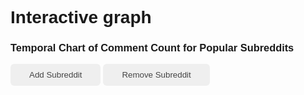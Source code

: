 # Interactive graph

<style>
  * {
    font-family: sans-serif;
  }
  .tooltip {
    position: absolute;
    background-color: #fff;
    border: 1px solid #ccc;
    padding: 5px;
    font-size: 12px;
    pointer-events: none;
  }
  #addButton, #removeButton {
    border-radius: 6px;
    border: 0;
    background-color: #efefef;
    color: #454545;
    padding: 10px 30px;
    transition: opacity 200ms;
  }
  #addButton:hover, #removeButton:hover {
    opacity: 0.5;
  }
}
</style> 

<h3>Temporal Chart of Comment Count for Popular Subreddits</h3>
<div id="plot"></div>

<div>
  <button id="addButton">Add Subreddit</button>
  <button id="removeButton">Remove Subreddit</button>
</div>

<script src="https://cdn.jsdelivr.net/npm/d3@7"></script>
<script src="scripts/myscript.js"></script>
